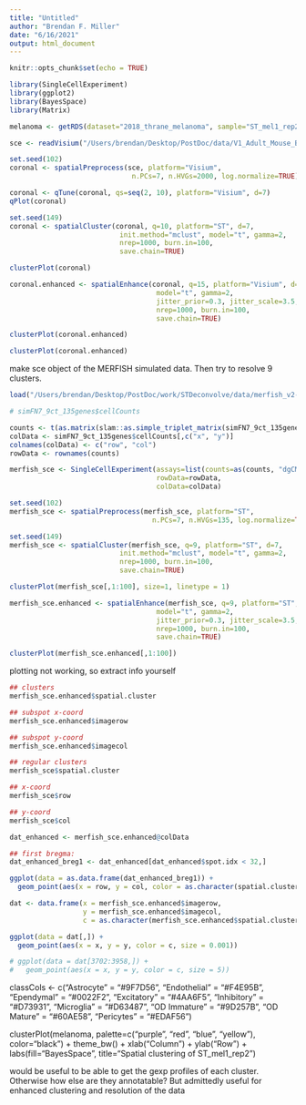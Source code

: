```yaml
---
title: "Untitled"
author: "Brendan F. Miller"
date: "6/16/2021"
output: html_document
---
```


```r
knitr::opts_chunk$set(echo = TRUE)
```

```r

library(SingleCellExperiment)
library(ggplot2)
library(BayesSpace)
library(Matrix)

```

```r

melanoma <- getRDS(dataset="2018_thrane_melanoma", sample="ST_mel1_rep2")

```

```r

sce <- readVisium("/Users/brendan/Desktop/PostDoc/data/V1_Adult_Mouse_Brain_Coronal/")

```

```r

set.seed(102)
coronal <- spatialPreprocess(sce, platform="Visium", 
                              n.PCs=7, n.HVGs=2000, log.normalize=TRUE)

```


```r

coronal <- qTune(coronal, qs=seq(2, 10), platform="Visium", d=7)
qPlot(coronal)

```

```r

set.seed(149)
coronal <- spatialCluster(coronal, q=10, platform="ST", d=7,
                           init.method="mclust", model="t", gamma=2,
                           nrep=1000, burn.in=100,
                           save.chain=TRUE)

```

```r

clusterPlot(coronal)

```

```r

coronal.enhanced <- spatialEnhance(coronal, q=15, platform="Visium", d=7,
                                    model="t", gamma=2,
                                    jitter_prior=0.3, jitter_scale=3.5,
                                    nrep=1000, burn.in=100,
                                    save.chain=TRUE)

```
```r

clusterPlot(coronal.enhanced)

```

```r

clusterPlot(coronal.enhanced)

```


make sce object of the MERFISH simulated data. Then try to resolve 9 clusters.

```r

load("/Users/brendan/Desktop/PostDoc/work/STDeconvolve/data/merfish_v2-simFN7_8-9cts_125-135gene_combos.RData")

```

```r

# simFN7_9ct_135genes$cellCounts

counts <- t(as.matrix(slam::as.simple_triplet_matrix(simFN7_9ct_135genes$sim)))
colData <- simFN7_9ct_135genes$cellCounts[,c("x", "y")]
colnames(colData) <- c("row", "col")
rowData <- rownames(counts)

merfish_sce <- SingleCellExperiment(assays=list(counts=as(counts, "dgCMatrix")),
                                    rowData=rowData,
                                    colData=colData)

```

```r

set.seed(102)
merfish_sce <- spatialPreprocess(merfish_sce, platform="ST", 
                                   n.PCs=7, n.HVGs=135, log.normalize=TRUE)

```

```r

set.seed(149)
merfish_sce <- spatialCluster(merfish_sce, q=9, platform="ST", d=7,
                           init.method="mclust", model="t", gamma=2,
                           nrep=1000, burn.in=100,
                           save.chain=TRUE)

```

```r

clusterPlot(merfish_sce[,1:100], size=1, linetype = 1)

```

```r

merfish_sce.enhanced <- spatialEnhance(merfish_sce, q=9, platform="ST", d=7,
                                    model="t", gamma=2,
                                    jitter_prior=0.3, jitter_scale=3.5,
                                    nrep=1000, burn.in=100,
                                    save.chain=TRUE)

```

```r

clusterPlot(merfish_sce.enhanced[,1:100])

```

plotting not working, so extract info yourself

```r

## clusters
merfish_sce.enhanced$spatial.cluster

## subspot x-coord
merfish_sce.enhanced$imagerow

## subspot y-coord
merfish_sce.enhanced$imagecol

## regular clusters
merfish_sce$spatial.cluster

## x-coord
merfish_sce$row

## y-coord
merfish_sce$col

```

```r

dat_enhanced <- merfish_sce.enhanced@colData

## first bregma:
dat_enhanced_breg1 <- dat_enhanced[dat_enhanced$spot.idx < 32,]

ggplot(data = as.data.frame(dat_enhanced_breg1)) +
  geom_point(aes(x = row, y = col, color = as.character(spatial.cluster, size = 1)))

```


```r

dat <- data.frame(x = merfish_sce.enhanced$imagerow,
                  y = merfish_sce.enhanced$imagecol,
                  c = as.character(merfish_sce.enhanced$spatial.cluster))

ggplot(data = dat[,]) +
  geom_point(aes(x = x, y = y, color = c, size = 0.001))

# ggplot(data = dat[3702:3958,]) +
#   geom_point(aes(x = x, y = y, color = c, size = 5))

```












classCols <- c("Astrocyte" = "#9F7D56",
               "Endothelial" = "#F4E95B",
               "Ependymal" = "#0022F2",
               "Excitatory" = "#4AA6F5",
               "Inhibitory" = "#D73931",
               "Microglia" = "#D63487",
               "OD Immature" = "#9D257B",
               "OD Mature" = "#60AE58",
               "Pericytes" = "#EDAF56")


clusterPlot(melanoma, palette=c("purple", "red", "blue", "yellow"), color="black") +
  theme_bw() +
  xlab("Column") +
  ylab("Row") +
  labs(fill="BayesSpace\ncluster", title="Spatial clustering of ST_mel1_rep2")



would be useful to be able to get the gexp profiles of each cluster. Otherwise how else are they annotatable?
But admittedly useful for enhanced clustering and resolution of the data



